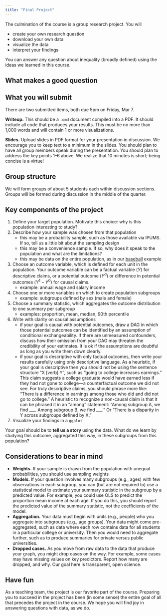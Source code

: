```yaml
---
title: "Final Project"
---
```


The culmination of the course is a group research project. You will

- create your own research question
- download your own data
- visualize the data
- interpret your findings

You can answer any question about inequality (broadly defined) using the ideas we learned in this course.

## What makes a good question










## What you will submit

There are two submitted items, both due 5pm on Friday, Mar 7.

**Writeup.** This should be a `.qmd` document compiled into a PDF. It should include all code that produces your results. This must be no more than 1,000 words and will contain 1 or more visualizations.

**Slides.** Upload slides in PDF format for your presentation in discussion. We encourage you to keep text to a minimum in the slides. You should plan to have all group members speak during the presentation. You should plan to address the key points 1--6 above. We realize that 10 minutes is short; being concise is a virtue!

## Group structure

We will form groups of about 5 students each within discussion sections. Groups will be formed during discussion in the middle of the quarter.

## Key components of the project

1) Define your target population. Motivate this choice: why is this population interesting to study?
2) Describe how your sample was chosen from that population
     - this may be a probability sample, such as those available via IPUMS. If so, tell us a little bit about the sampling design
     - this may be a convenience sample. If so, why does it speak to the population and what are the limitations?
     - this may be data on the entire population, as in our [baseball](../topics/sampling.qmd#sec-baseball) example
3) Choose an outcome variable, which is defined for each unit in the population. Your outcome variable can be a factual variable ($Y$) for descriptive claims, or a potential outcome ($Y^a$) or difference in potential outcomes ($Y^1-Y^0$) for causal claims.
     - example: annual wage and salary income
4) Choose one or more variables on which to create population subgroups
     - example: subgroups defined by sex (male and female)
6) Choose a summary statistic, which aggregates the outcome distribution to one summary per subgroup
     - examples: proportion, mean, median, 90th percentile
7) Write with clarity on causal assumptions
     - if your goal is causal with potential outcomes, draw a DAG in which those potential outcomes can be identified by an assumption of conditional exchangeability. If there are unmeasured confounders, discuss how their omission from your DAG may threaten the credibility of your estimates. It is ok if the assumptions are doubtful as long as you write them down clearly.
     - if your goal is descriptive with only factual outcomes, then write your results carefully using only descriptive language. As a heuristic, if your goal is descriptive then you should not be using the sentence structure "X [verb] Y", such as "going to college increases earnings." This claim suggests a college graduate would have earned less if they had not gone to college---a counterfactual outcome we did not see. For truly descriptive claims, you should phrase more like: "There is a difference in earnings among those who did and did not go to college." A heuristic to recognize a non-causal claim is that it can be phrased it in an "among" statement: "Among subgroup A, we find \_\_\_. Among subgroup B, we find \_\_\_." Or "There is a disparity in Y across subgroups defined by X."
8) Visualize your findings in a `ggplot`
     
Your goal should be to **tell us a story** using the data. What do we learn by studying this outcome, aggregated this way, in these subgroups from this population?

## Considerations to bear in mind

- **Weights.** If your sample is drawn from the population with unequal probabilities, you should use sampling weights
- **Models.** If your question involves many subgroups (e.g., ages) with few observations in each subgroup, you can (but are not required to) use a statistical model to estimate your summary statistic in the subgroup by a predicted value. For example, you could use OLS to predict the proportion mean income at each age. If you do this, you should report the predicted value of the summary statistic, not the coefficients of the model.
- **Aggregation.** Your data must begin with units (e.g., people) who you aggregate into subgroups (e.g., age groups). Your data might come pre-aggregated, such as data where each row contains data for all students in a particular college or university. Then you would need to aggregate further, such as to produce summaries for private versus public universities.
- **Dropped cases.** As you move from raw data to the data that produce your graph, you might drop cases on the way. For example, some cases may have missing values on key predictors. Report how many are dropped, and why. Our goal here is transparent, open science.

## Have fun

As a teaching team, the project is our favorite part of the course. Preparing you to succeed in the project has been (in some sense) the entire goal of all that precedes the project in the course. We hope you will find joy in answering questions with data, as we do.



